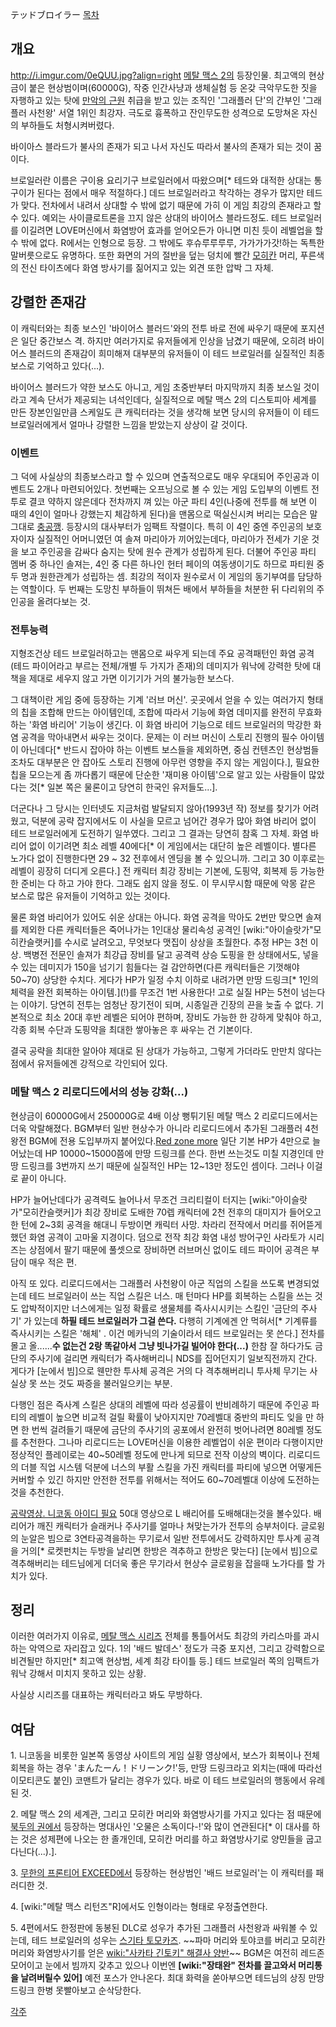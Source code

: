 テッドブロイラー
[[목차]]

== 개요 ==
http://i.imgur.com/0eQUU.jpg?align=right
[[메탈 맥스 2]]의 등장인물. 최고액의 현상금이 붙은 현상범이며(60000G), 작중 인간사냥과 생체실험 등 온갖 극악무도한 짓을 자행하고 있는 탓에 [[만악의 근원]] 취급을 받고 있는 조직인 '그래플러 단'의 간부인 '그래플러 사천왕' 서열 1위인 최강자. 극도로 흉폭하고 잔인무도한 성격으로 도망쳐온 자신의 부하들도 처형시켜버렸다.

바이아스 블라드가 불사의 존재가 되고 나서 자신도 따라서 불사의 존재가 되는 것이 꿈이다.

브로일러란 이름은 구이용 요리기구 브로일러에서 따왔으며[* 테드와 대적한 상대는 통구이가 된다는 점에서 매우 적절하다.] 데드 브로일러라고 착각하는 경우가 많지만 테드가 맞다. 전차에서 내려서 상대할 수 밖에 없기 때문에 가히 이 게임 최강의 존재라고 할 수 있다. 예외는 사이클로트론을 끄지 않은 상대의 바이어스 블라드정도. 테드 브로일러를 이길려면 LOVE머신에서 화염방어 효과를 얻어오든가 아니면 미친 듯이 레벨업을 할 수 밖에 없다. R에서는 인형으로 등장. 그 밖에도 후슈루루루루, 가가가가갓!하는 독특한 말버릇으로도 유명하다. 또한 화면의 거의 절반을 덮는 덩치에 빨간 [[모히칸]] 머리, 푸른색의 전신 타이츠에다 화염 방사기를 짊어지고 있는 외견 또한 압박 그 자체. 

== 강렬한 존재감 ==

이 캐릭터와는 최종 보스인 '바이어스 블러드'와의 전투 바로 전에 싸우기 때문에 포지션은 일단 중간보스 격. 하지만 여러가지로 유저들에게 인상을 남겼기 때문에, 오히려 바이어스 블러드의 존재감이 희미해져 대부분의 유저들이 이 테드 브로일러를 실질적인 최종보스로 기억하고 있다(...).

바이어스 블러드가 약한 보스도 아니고, 게임 초중반부터 마지막까지 최종 보스일 것이라고 계속 단서가 제공되는 녀석인데다, 실질적으로 메탈 맥스 2의 디스토피아 세계를 만든 장본인일만큼 스케일도 큰 캐릭터라는 것을 생각해 보면 당시의 유저들이 이 테드 브로일러에게서 얼마나 강렬한 느낌을 받았는지 상상이 갈 것이다. 

=== 이벤트 ===

그 덕에 사실상의 최종보스라고 할 수 있으며 연출적으로도 매우 우대되어 주인공과 이벤트도 2개나 마련되어있다. 첫번째는 오프닝으로 볼 수 있는 게임 도입부의 이벤트 전투로 결코 약하지 않은데다 전차까지 껴 있는 아군 파티 4인(나중에 전투를 해 보면 이 때의 4인이 얼마나 강했는지 체감하게 된다)을 맨몸으로 떡실신시켜 버리는 모습은 말 그대로 [[충공깽]]. 등장시의 대사부터가 임팩트 작렬이다. 특히 이 4인 중엔 주인공의 보호자이자 실질적인 어머니였던 여 솔져 마리아가 끼어있는데다, 마리아가 전세가 기운 것을 보고 주인공을 감싸다 숨지는 탓에 원수 관계가 성립하게 된다. 더불어 주인공 파티 멤버 중 하나인 솔져는, 4인 중 다른 하나인 헌터 페이의 여동생이기도 하므로 파티원 중 두 명과 원한관계가 성립하는 셈. 최강의 적이자 원수로서 이 게임의 동기부여를 담당하는 역할이다. 두 번째는 도망친 부하들이 뛰쳐든 배에서 부하들을 처분한 뒤 다리위의 주인공을 올려다보는 것.

=== 전투능력 ===

지형조건상 테드 브로일러하고는 맨몸으로 싸우게 되는데 주요 공격패턴인 화염 공격(테드 파이어라고 부르는 전체/개별 두 가지가 존재)의 데미지가 워낙에 강력한 탓에 대책을 제대로 세우지 않고 가면 이기기가 거의 불가능한 보스다.

그 대책이란 게임 중에 등장하는 기계 '러브 머신'. 곳곳에서 얻을 수 있는 여러가지 형태의 칩을 조합해 만드는 아이템인데, 조합에 따라서 기능에 화염 데미지를 완전히 무효화하는 '화염 바리어' 기능이 생긴다. 이 화염 바리어 기능으로 테드 브로일러의 막강한 화염 공격을 막아내면서 싸우는 것이다. 문제는 이 러브 머신이 스토리 진행의 필수 아이템이 아닌데다[* 반드시 잡아야 하는 이벤트 보스들을 제외하면, 중심 컨텐츠인 현상범들 조차도 대부분은 안 잡아도 스토리 진행에 아무런 영향을 주지 않는 게임이다.], 필요한 칩을 모으는게 좀 까다롭기 때문에 단순한 '재미용 아이템'으로 알고 있는 사람들이 많았다는 것[* 일본 쪽은 물론이고 당연히 한국인 유저들도...].

더군다나 그 당시는 인터넷도 지금처럼 발달되지 않아(1993년 작) 정보를 찾기가 어려웠고, 덕분에 공략 잡지에서도 이 사실을 모르고 넘어간 경우가 많아 화염 바리어 없이 테드 브로일러에게 도전하기 일쑤였다. 그리고 그 결과는 당연히 참혹 그 자체. 화염 바리어 없이 이기려면 최소 레벨 40에다[* 이 게임에서는 대단히 높은 레벨이다. 별다른 노가다 없이 진행한다면 29 ~ 32 전후에서 엔딩을 볼 수 있으니까. 그리고 30 이후로는 레벨이 굉장히 더디게 오른다.] 전 캐릭터 최강 장비는 기본에, 도핑약, 회복제 등 가능한 한 준비는 다 하고 가야 한다. 그래도 쉽지 않을 정도. 이 무시무시함 때문에 악몽 같은 보스로 많은 유저들이 기억하고 있는 것이다.

물론 화염 바리어가 있어도 쉬운 상대는 아니다. 화염 공격을 막아도 2번만 맞으면 솔져를 제외한 다른 캐릭터들은 죽어나가는 1인대상 물리속성 공격인 [wiki:"아이슬랏가"모히칸슬랫커]를 수시로 날려오고, 무엇보다 맷집이 상상을 초월한다. 추정 HP는 3천 이상. 백병전 전문인 솔져가 최강급 장비를 달고 공격력 상승 도핑을 한 상태에서도, 넣을 수 있는 데미지가 150을 넘기기 힘들다는 걸 감안하면(다른 캐릭터들은 기껏해야 50~70) 상당한 수치다. 게다가 HP가 일정 수치 이하로 내려가면 만땅 드링크[* 1인의 체력을 완전 회복하는 아이템.](!)를 무조건 1번 사용한다! 고로 실질 HP는 5천이 넘는다는 이야기. 당연히 전투는 엄청난 장기전이 되며, 시종일관 긴장의 끈을 늦출 수 없다. 기본적으로 최소 20대 후반 레벨은 되어야 편하며, 장비도 가능한 한 강하게 맞춰야 하고, 각종 회복 수단과 도핑약을 최대한 쌓아놓은 후 싸우는 건 기본이다.

결국 공략을 최대한 알아야 제대로 된 상대가 가능하고, 그렇게 가더라도 만만치 않다는 점에서 유저들에겐 강적으로 각인되어 있다. 

=== 메탈 맥스 2 리로디드에서의 성능 강화(...) ===

현상금이 60000G에서 250000G로 4배 이상 뻥튀기된 메탈 맥스 2 리로디드에서는 더욱 악랄해졌다. BGM부터 일반 현상수가 아니라 리로디드에서 추가된 그래플러 4천왕전 BGM에 전용 도입부까지 붙어있다.[http://www.youtube.com/watch?v=1sKqyancnTA Red zone more] 일단 기본 HP가 4만으로 늘어났는데 HP 10000~15000쯤에 만땅 드링크를 쓴다. 한번 쓰는것도 미칠 지경인데 만땅 드링크를 3번까지 쓰기 때문에 실질적인 HP는 12~13만 정도인 셈이다. 그러나 이걸로 끝이 아니다.

HP가 늘어난데다가 공격력도 늘어나서 무조건 크리티컬이 터지는 [wiki:"아이슬랏가"모히칸슬랫커]가 최강 장비로 도배한 70렙 캐릭터에 2천 전후의 대미지가 들어오고 한 턴에 2~3회 공격을 해대니 두방이면 캐릭터 사망. 차라리 전작에서 머리를 쥐어뜯게 했던 화염 공격이 고마울 지경이다. 덤으로 전작 최강 화염 내성 방어구인 사라토가 시리즈는 상점에서 팔기 때문에 풀셋으로 장비하면 러브머신 없이도 테드 파이어 공격은 부담이 매우 적은 편. 

아직 또 있다. 리로디드에서는 그래플러 사천왕이 아군 직업의 스킬을 쓰도록 변경되었는데 테드 브로일러이 쓰는 직업 스킬은 너스. 매 턴마다 HP를 회복하는 스킬을 쓰는 것도 압박적이지만 너스에게는 일정 확률로 생물체를 즉사시시키는 스킬인 '금단의 주사기' 가 있는데 '''하필 테드 브로일러가 그걸 쓴다.''' 다행히 기계에겐 안 먹혀서[* 기계류를 즉사시키는 스킬은 '해체' . 이건 메카닉의 기술이라서 테드 브로일러는 못 쓴다.] 전차를 몰고 올......'''수 없는건 2랑 똑같아서  그냥 빗나가길 빌어야 한다(...)''' 한참 잘 하다가도 금단의 주사기에 걸리면 캐릭터가 즉사해버리니 NDS를 집어던지기 일보직전까지 간다. 게다가  [눈에서 빔]으로 웬만한 투사체 공격은 거의 다 격추해버리니 투사체 무기는 사실상 못 쓰는 것도 짜증을 불러일으키는 부분.

다행인 점은 즉사계 스킬은 상대의 레벨에 따라 성공률이 반비례하기 때문에 주인공 파티의 레벨이 높으면 비교적 걸릴 확률이 낮아지지만 70레벨대 중반의 파티도 잊을 만 하면 한 번씩 걸려들기 때문에 금단의 주사기의 공포에서 완전히 벗어나려면 80레벨 정도를 추천한다. 그나마 리로디드는 LOVE머신을 이용한 레벨업이 쉬운 편이라 다행이지만 정상적인 플레이로는 40~50레벨 정도에 만나게 되므로 전작 이상의 벽이다. 리로디드의 더블 직업 시스템 덕분에 너스의 부활 스킬을 가진 캐릭터를 파티에 넣으면 어떻게든 커버할 수 있긴 하지만 안전한 전투를 위해서는 적어도 60~70레벨대 이상에 도전하는 것을 추천한다.

[http://www.nicovideo.jp/watch/sm16613701 공략영상. 니코동 아이디 필요] 50대 영상으로 L 배리어를 도배해대는것을 볼수있다. 배리어가 깨진 캐릭터가 슬래커나 주사기를 얼마나 쳐맞는가가 전투의 승부처이다. 글로윙의 눈알은 빔으로 3연타공격을하는 무기로서 일반 전투에서도 강력하지만 투사계 공격을 거의[* 로켓펀치는 두방을 날리면 한방은 격추하고 한방은 맞는다] [눈에서 빔]으로 격추해버리는 테드님에게 더더욱 좋은 무기라서 현상수 글로윙을 잡을때 노가다를 할 가치가 있다.

== 정리 ==

이러한 여러가지 이유로, [[메탈 맥스 시리즈]] 전체를 통틀어서도 최강의 카리스마를 과시하는 악역으로 자리잡고 있다. 1의 '배드 발데스' 정도가 극중 포지션, 그리고 강력함으로 비견될만 하지만[* 최고액 현상범, 세계 최강 타이틀 등.] 테드 브로일러 쪽의 임팩트가 워낙 강해서 미치지 못하고 있는 상황.

사실상 시리즈를 대표하는 캐릭터라고 봐도 무방하다.

== 여담 ==

1. 니코동을 비롯한 일본쪽 동영상 사이트의 게임 실황 영상에서, 보스가 회복이나 전체회복을 하는 경우 'まんたーん！ドリーンク!'등, 만땅 드링크라고 외치는(때에 따라선 이모티콘도 붙인) 코맨트가 달리는 경우가 있다. 바로 이 테드 브로일러의 행동에서 유례된 것. 

2. 메탈 맥스 2의 세계관, 그리고 모히칸 머리와 화염방사기를 가지고 있다는 점 때문에 [[북두의 권]]에서 등장하는 명대사인 '오물은 소독이다-!'와 많이 연관된다[* 이 대사를 하는 것은 성제편에 나오는 한 졸개인데, 모히칸 머리를 하고 화염방사기로 양민들을 굽고 다닌다(...).].

3. [[무한의 프론티어 EXCEED]]에서 등장하는 현상범인 '배드 브로일러'는 이 캐릭터를 패러디한 것.

4. [wiki:"메탈 맥스 리턴즈"R]에서도 인형이라는 형태로 우정출연한다.

5. 4편에서도 한정판에 동봉된 DLC로 성우가 추가된 그래플러 사천왕과 싸워볼 수 있는데, 테드 브로일러의 성우는 [[스기타 토모카즈]]. ~~파마 머리와 토야코를 버리고 모히칸 머리와 화염방사기를 얻은 [[wiki:"사카타 긴토키" 해결사 양반]]~~ BGM은 여전히 레드존 모어이고 눈에서 빔까지 갖추고 있으나 이번엔 '''[wiki:"장태완" 전차를 끌고와서 머리통을 날려버릴수 있어]''' 예전 포스가 안나온다. 최대 화력을 쏟아부으면 테드님의 상징 만땅드링크 한병 못빨아보고 순삭당한다.

[[각주]]
